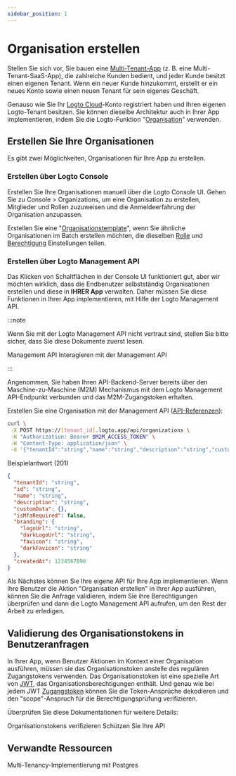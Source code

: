 ```yaml
---
sidebar_position: 1
---
```


# Organisation erstellen

Stellen Sie sich vor, Sie bauen eine [Multi-Tenant-App](https://auth.wiki/multi-tenancy) (z. B. eine Multi-Tenant-SaaS-App), die zahlreiche Kunden bedient, und jeder Kunde besitzt einen eigenen Tenant. Wenn ein neuer Kunde hinzukommt, erstellt er ein neues Konto sowie einen neuen Tenant für sein eigenes Geschäft.

Genauso wie Sie Ihr [Logto Cloud](https://cloud.logto.io/)-Konto registriert haben und Ihren eigenen Logto-Tenant besitzen. Sie können dieselbe Architektur auch in Ihrer App implementieren, indem Sie die Logto-Funktion "[Organisation](/organizations)" verwenden.

## Erstellen Sie Ihre Organisationen

Es gibt zwei Möglichkeiten, Organisationen für Ihre App zu erstellen.

### Erstellen über Logto Console

Erstellen Sie Ihre Organisationen manuell über die Logto Console UI. Gehen Sie zu <CloudLink to="/organizations">Console > Organizations</CloudLink>, um eine Organisation zu erstellen, Mitglieder und Rollen zuzuweisen und die Anmeldeerfahrung der Organisation anzupassen.

Erstellen Sie eine "[Organisationstemplate](/authorization/organization-template)", wenn Sie ähnliche Organisationen im Batch erstellen möchten, die dieselben [Rolle](/authorization/organization-template/configure-organization-template#create-organization-role) und [Berechtigung](/authorization/organization-template/configure-organization-template#create-organization-permission) Einstellungen teilen.

### Erstellen über Logto Management API

Das Klicken von Schaltflächen in der Console UI funktioniert gut, aber wir möchten wirklich, dass die Endbenutzer selbstständig Organisationen erstellen und diese in **IHRER App** verwalten. Daher müssen Sie diese Funktionen in Ihrer App implementieren, mit Hilfe der Logto Management API.

:::note

Wenn Sie mit der Logto Management API nicht vertraut sind, stellen Sie bitte sicher, dass Sie diese Dokumente zuerst lesen.

<Url href="/concepts/core-service/#management-api">Management API</Url>
<Url href="/integrate-logto/interact-with-management-api">Interagieren mit der Management API</Url>

:::

Angenommen, Sie haben Ihren API-Backend-Server bereits über den Maschine-zu-Maschine (M2M) Mechanismus mit dem Logto Management API-Endpunkt verbunden und das M2M-Zugangstoken erhalten.

Erstellen Sie eine Organisation mit der Management API ([API-Referenzen](https://openapi.logto.io/operation/operation-createorganization)):

```bash
curl \
 -X POST https://[tenant_id].logto.app/api/organizations \
 -H "Authorization: Bearer $M2M_ACCESS_TOKEN" \
 -H "Content-Type: application/json" \
 -d '{"tenantId":"string","name":"string","description":"string","customData":{},"isMfaRequired":false,"branding":{"logoUrl":"string","darkLogoUrl":"string","favicon":"string","darkFavicon":"string"},"createdAt":1234567890}'
```

Beispielantwort (201)

```json
{
  "tenantId": "string",
  "id": "string",
  "name": "string",
  "description": "string",
  "customData": {},
  "isMfaRequired": false,
  "branding": {
    "logoUrl": "string",
    "darkLogoUrl": "string",
    "favicon": "string",
    "darkFavicon": "string"
  },
  "createdAt": 1234567890
}
```

Als Nächstes können Sie Ihre eigene API für Ihre App implementieren. Wenn Ihre Benutzer die Aktion "Organisation erstellen" in Ihrer App ausführen, können Sie die Anfrage validieren, indem Sie ihre Berechtigungen überprüfen und dann die Logto Management API aufrufen, um den Rest der Arbeit zu erledigen.

## Validierung des Organisationstokens in Benutzeranfragen

In Ihrer App, wenn Benutzer Aktionen im Kontext einer Organisation ausführen, müssen sie das Organisationstoken anstelle des regulären Zugangstokens verwenden. Das Organisationstoken ist eine spezielle Art von [JWT](https://auth.wiki/jwt), das Organisationsberechtigungen enthält. Und genau wie bei jedem JWT [Zugangstoken](https://auth.wiki/access-token) können Sie die Token-Ansprüche dekodieren und den "scope"-Anspruch für die Berechtigungsprüfung verifizieren.

Überprüfen Sie diese Dokumentationen für weitere Details:

<Url href="/authorization/organization-template/protect-organization-resources">
  Organisationstokens verifizieren
</Url>
<Url href="/authorization/api-resources/protect-your-api">Schützen Sie Ihre API</Url>

## Verwandte Ressourcen

<Url href="https://blog.logto.io/implement-multi-tenancy">
  Multi-Tenancy-Implementierung mit Postgres
</Url>
